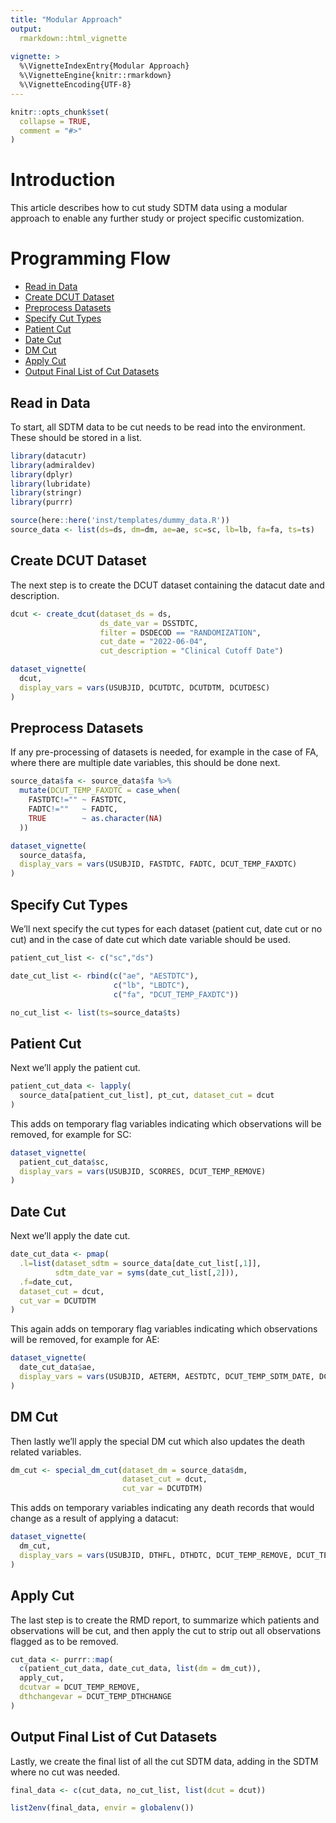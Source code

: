 ```yaml
---
title: "Modular Approach"
output: 
  rmarkdown::html_vignette
    
vignette: >
  %\VignetteIndexEntry{Modular Approach}
  %\VignetteEngine{knitr::rmarkdown}
  %\VignetteEncoding{UTF-8}
---
```


```r
knitr::opts_chunk$set(
  collapse = TRUE,
  comment = "#>"
)
```

# Introduction

This article describes how to cut study SDTM data using a modular approach to enable any further study or project specific customization. 

# Programming Flow

* [Read in Data](#readdata)
* [Create DCUT Dataset](#dcut)
* [Preprocess Datasets](#preprocess)
* [Specify Cut Types](#cuttypes)
* [Patient Cut](#ptcut)
* [Date Cut](#dtcut)
* [DM Cut](#dmcut)
* [Apply Cut](#applycut)
* [Output Final List of Cut Datasets](#output)

## Read in Data {#readdata}

To start, all SDTM data to be cut needs to be read into the environment. These should be stored in a list.

```r
library(datacutr)
library(admiraldev)
library(dplyr)
library(lubridate)
library(stringr)
library(purrr)

source(here::here('inst/templates/dummy_data.R'))
source_data <- list(ds=ds, dm=dm, ae=ae, sc=sc, lb=lb, fa=fa, ts=ts)
```

## Create DCUT Dataset {#dcut}

The next step is to create the DCUT dataset containing the datacut date and description.
```r
dcut <- create_dcut(dataset_ds = ds,
                    ds_date_var = DSSTDTC,
                    filter = DSDECOD == "RANDOMIZATION",
                    cut_date = "2022-06-04",
                    cut_description = "Clinical Cutoff Date")
```


```r
dataset_vignette(
  dcut,
  display_vars = vars(USUBJID, DCUTDTC, DCUTDTM, DCUTDESC)
)
```

## Preprocess Datasets {#preprocess}
If any pre-processing of datasets is needed, for example in the case of FA, where there are multiple date variables, this should be done next. 
```r
source_data$fa <- source_data$fa %>%
  mutate(DCUT_TEMP_FAXDTC = case_when(
    FASTDTC!="" ~ FASTDTC,
    FADTC!=""   ~ FADTC,
    TRUE        ~ as.character(NA)
  ))
```

```r
dataset_vignette(
  source_data$fa,
  display_vars = vars(USUBJID, FASTDTC, FADTC, DCUT_TEMP_FAXDTC)
)
```

## Specify Cut Types {#cuttypes}
We'll next specify the cut types for each dataset (patient cut, date cut or no cut) and in the case of date cut which date variable should be used. 
```r
patient_cut_list <- c("sc","ds")

date_cut_list <- rbind(c("ae", "AESTDTC"),
                       c("lb", "LBDTC"),
                       c("fa", "DCUT_TEMP_FAXDTC"))

no_cut_list <- list(ts=source_data$ts)
```

## Patient Cut {#ptcut}
Next we'll apply the patient cut.
```r
patient_cut_data <- lapply(
  source_data[patient_cut_list], pt_cut, dataset_cut = dcut
)
```
This adds on temporary flag variables indicating which observations will be removed, for example for SC:
```r
dataset_vignette(
  patient_cut_data$sc,
  display_vars = vars(USUBJID, SCORRES, DCUT_TEMP_REMOVE)
)
```


## Date Cut {#dtcut}
Next we'll apply the date cut.
```r
date_cut_data <- pmap(
  .l=list(dataset_sdtm = source_data[date_cut_list[,1]],
          sdtm_date_var = syms(date_cut_list[,2])),
  .f=date_cut,
  dataset_cut = dcut,
  cut_var = DCUTDTM
)
```
This again adds on temporary flag variables indicating which observations will be removed, for example for AE:
```r
dataset_vignette(
  date_cut_data$ae,
  display_vars = vars(USUBJID, AETERM, AESTDTC, DCUT_TEMP_SDTM_DATE, DCUT_TEMP_DCUTDTM, DCUT_TEMP_REMOVE)
)
```


## DM Cut {#dmcut}
Then lastly we'll apply the special DM cut which also updates the death related variables. 
```r
dm_cut <- special_dm_cut(dataset_dm = source_data$dm,
                         dataset_cut = dcut,
                         cut_var = DCUTDTM)

```
This adds on temporary variables indicating any death records that would change as a result of applying a datacut:
```r
dataset_vignette(
  dm_cut,
  display_vars = vars(USUBJID, DTHFL, DTHDTC, DCUT_TEMP_REMOVE, DCUT_TEMP_DTHDT, DCUT_TEMP_DCUTDTM, DCUT_TEMP_DTHCHANGE)
)
```


## Apply Cut {#applycut}
The last step is to create the RMD report, to summarize which patients and observations will be cut, and then apply the cut to strip out all observations flagged as to be removed. 
```r
cut_data <- purrr::map(
  c(patient_cut_data, date_cut_data, list(dm = dm_cut)),
  apply_cut,
  dcutvar = DCUT_TEMP_REMOVE,
  dthchangevar = DCUT_TEMP_DTHCHANGE
)
```

## Output Final List of Cut Datasets {#output}
Lastly, we create the final list of all the cut SDTM data, adding in the SDTM where no cut was needed.
```r
final_data <- c(cut_data, no_cut_list, list(dcut = dcut))

list2env(final_data, envir = globalenv())
```
